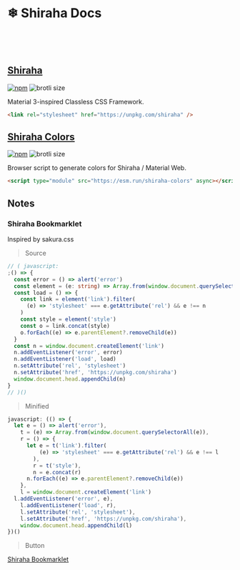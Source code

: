 # ❄ Shiraha Docs

<br />
<br />
<br />

## [Shiraha](/docs/stories-packages-shiraha--docs)

[![npm](https://img.shields.io/npm/v/shiraha)](https://npmjs.com/package/shiraha)
![brotli size](https://img.badgesize.io/https:/unpkg.com/shiraha?compression=brotli)

Material 3-inspired Classless CSS Framework.

```html
<link rel="stylesheet" href="https://unpkg.com/shiraha" />
```

## [Shiraha Colors](/docs/stories-packages-shiraha-colors--docs)

[![npm](https://img.shields.io/npm/v/shiraha-colors)](https://npmjs.com/package/shiraha-colors)
![brotli size](https://img.badgesize.io/https:/unpkg.com/shiraha-colors?compression=brotli)

Browser script to generate colors for Shiraha / Material Web.

```html
<script type="module" src="https://esm.run/shiraha-colors" async></script>
```

## Notes

### Shiraha Bookmarklet

Inspired by sakura.css

> Source

```ts
// ( javascript:
;() => {
  const error = () => alert('error')
  const element = (e: string) => Array.from(window.document.querySelectorAll(e))
  const load = () => {
    const link = element('link').filter(
      (e) => 'stylesheet' === e.getAttribute('rel') && e !== n
    )
    const style = element('style')
    const o = link.concat(style)
    o.forEach((e) => e.parentElement?.removeChild(e))
  }
  const n = window.document.createElement('link')
  n.addEventListener('error', error)
  n.addEventListener('load', load)
  n.setAttribute('rel', 'stylesheet')
  n.setAttribute('href', 'https://unpkg.com/shiraha')
  window.document.head.appendChild(n)
}
// )()
```

> Minified

```js
javascript: (() => {
  let e = () => alert('error'),
    t = (e) => Array.from(window.document.querySelectorAll(e)),
    r = () => {
      let e = t('link').filter(
          (e) => 'stylesheet' === e.getAttribute('rel') && e !== l
        ),
        r = t('style'),
        n = e.concat(r)
      n.forEach((e) => e.parentElement?.removeChild(e))
    },
    l = window.document.createElement('link')
  l.addEventListener('error', e),
    l.addEventListener('load', r),
    l.setAttribute('rel', 'stylesheet'),
    l.setAttribute('href', 'https://unpkg.com/shiraha'),
    window.document.head.appendChild(l)
})()
```

> Button

<a href='javascript:(()=>{let e=()=>alert("error"),t=e=>Array.from(window.document.querySelectorAll(e)),r=()=>{let e=t("link").filter(e=>"stylesheet"===e.getAttribute("rel")&&e!==l),r=t("style"),n=e.concat(r);n.forEach(e=>e.parentElement?.removeChild(e))},l=window.document.createElement("link");l.addEventListener("error",e),l.addEventListener("load",r),l.setAttribute("rel","stylesheet"),l.setAttribute("href","https://unpkg.com/shiraha"),window.document.head.appendChild(l)})();'>
  Shiraha Bookmarklet
</a>
